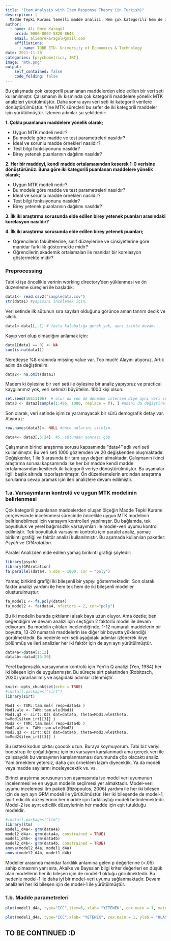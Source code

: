 ```yaml
---
title: "Item Analysis with Item Response Theory (in Turkish)"
description: |
  Madde Tepki Kuramı temelli madde analizi. Hem çok kategorili hem de iki kategorili maddeler için MTK temelli madde analizi uygulama süreçleri...
author:
  - name: Ali Emre Karagül
    orcid: 0000-0002-5820-8643
    email: aliemrekaragul@gmail.com
    affiliations:
      - name: TOBB ETU- University of Economics & Technology
date: 2021-11-20
categories: [psychometrics, IRT]
image: "mtk.png"
output:
    self_contained: false
    code_folding: false
---
```


Bu çalışmada çok kategorili puanlanan maddelerden elde edilen bir veri seti kullanılmıştır. Çalışmanın ilk kısmında çok kategorili maddelere yönelik MTK analizleri yürütülmüştür. Daha sonra aynı veri seti iki kategorili verilere dönüştürülmüştür. Yine MTK süreçleri bu sefer de iki kategorili maddeler için yürütülmüştür. İzlenen adımlar şu şekildedir:

**1. Çoklu puanlanan maddelere yönelik olarak;**

-   Uygun MTK modeli nedir?
-   Bu modele göre madde ve test parametreleri nasıldır?
-   İdeal ve sorunlu madde örnekleri nasıldır?
-   Test bilgi fonksiyonunu nasıldır?
-   Birey yetenek puanlarının dağılımı nasıldır?

**2. Her bir maddeyi, kendi madde ortalamasından keserek 1-0 verisine dönüştürünüz. Buna göre iki kategorili puanlanan maddelere yönelik olarak;**

-   Uygun MTK modeli nedir?
-   Bu modele göre madde ve test parametreleri nasıldır?
-   İdeal ve sorunlu madde örnekleri nasıldır?
-   Test bilgi fonksiyonunu nasıldır?
-   Birey yetenek puanlarının dağılımı nasıldır?

**3. İlk iki araştırma sorusunda elde edilen birey yetenek puanları arasındaki korelasyon nasıldır?**

**4. İlk iki araştırma sorusunda elde edilen birey yetenek puanları;**

-   Öğrencilerin fakültelerine, sınıf düzeylerine ve cinsiyetlerine göre manidar farklılık göstermekte midir?
-   Öğrencilerin akademik ortalamaları ile manidar bir korelasyon göstermekte midir?

### **Preprocessing**

Tabi ki işe öncelikle verinin working directory'den yüklenmesi ve ön düzenleme süreçleri ile başladık:

```r
data1<- read.csv2("sampledata.csv")
str(data1) #yapısını incelemek için.
```

Veri setinde ilk sütunun sıra sayıları olduğunu görünce aman tanrım dedik ve sildik.

```r
data1<-data1[,-1] # fazla kalabalığa gerek yok, aynı isimle devam.
```

Kayıp veri olup olmadığını anlamak için:

```r
data1[data1 == 0] <- NA
sum(is.na(data1))
```

Neredeyse %8 oranında missing value var. Too much! Alayını atıyoruz. Artık adını da değiştirelim.

```r
data2<- na.omit(data1)
```

Madem ki öylesine bir veri seti ile öylesine bir analiz yapıyoruz ve practical kaygılarımız yok, veri setimizi büyütelim. 1000 kişi olsun:

```r
set.seed(16611106)  # olur da sen de denemek istersen diye aynı veri setini üretmemizi sağlar.
data3 <- data2[sample(1:495, 1000, replace = T), ] #adını da değiştirelim 
```

Son olarak, veri setinde işimize yaramayacak bir sürü demografik detay var. Atıyoruz:

```r
row.names(data3)<- NULL #önce adlarını silelim.

data4<- data3[,5:24]  #5. sütundan sonrası çöp  
```

Çalışmanın birinci araştırma sorusu kapsamında "data4" adlı veri seti kullanılmıştır. Bu veri seti 1000 gözlemden ve 20 değişkenden oluşmaktadır. Değişkenler, 1 ile 5 arasında bir tam sayı değeri almaktadır. Çalışmanın ikinci araştırma sorusu kapsamında ise her bir madde kendi madde ortalamasından kesilerek iki kategorili veriye dönüştürülmüştür. Bu aşamalar ilgili başlık altında raporlaştırılmıştır. Ön düzenlemelerin ardından araştırma sorularına cevap aramak için ileri analizlere devam edilmiştir.

### **1.a. Varsayımların kontrolü ve uygun MTK modelinin belirlenmesi**

Çok kategorili puanlanan maddelerden oluşan ölçeğin Madde Tepki Kuramı çerçevesinde incelenmesi sürecinde öncelikle uygun MTK modelinin belirlenebilmesi için varsayım kontrolleri yapılmıştır. Bu bağlamda, tek boyutluluk ve yerel bağımsızlık varsayımları ile model-veri uyumu kontrol edilmiştir. Tek boyutluluk varsayımı kontrolü için paralel analiz, yamaç birikinti grafiği ve faktör analizi kullanılmıştır. Bu aşamada kullanılan paketler: *Psych* ve *GPArotation.*

Paralel Analizden elde edilen yamaç birikinti grafiği şöyledir:

```r

library(psych)
library(GPArotation)
fa.parallel(data4, n.obs = 1000, cor = "poly")
```

Yamaç birikinti grafiği iki bileşenli bir yapıyı göstermektedir.  Son olarak faktör analizi yardımı ile hem tek hem de iki bileşenli modeller oluşturulmuştur:

```r
fa_model1 <- fa.poly(data4)
fa_model2 <- fa(data4, nfactors = 2, cor="poly")
```

Bu iki modelin burada çıktılarını alsak baya uzun oluyor. Ama özetle; ben beğendiğim ve devam analizi için seçtiğim 2 faktörlü model ile devam ediyorum. Bu modelin çıktıları incelendiğinde, 1-12 numaralı maddelerin bir boyutta, 13-20 numaralı maddelerin ise diğer bir boyutta yüklendiği görülmektedir. Bu nedenle veri seti aşağıdaki adımlar izlenerek ikiye bölünmüş ve ileri analizler her iki faktör için de ayrı ayrı yürütülmüştür.

```r
data4a<-data4[1:12]
data4b<-data4[13:20]

```

Yerel bağımsızlık varsayımının kontrolü için Yen'in Q analizi (Yen, 1984) her iki bileşen için de uygulanmıştır. Bu süreçte sirt paketinden (Robitzsch, 2020) yararlanılmış ve aşağıdaki adımlar izlenmiştir.  

```r
knitr::opts_chunk$set(echo = TRUE)
#install.packages("sirt")
library(sirt)

```

    Mod1 <- TAM::tam.mml( resp=data4a )
    Mod1.wle <- TAM::tam.wle(Mod1)
    Mod1.q3 <- sirt::Q3( dat=data4a, theta=Mod1.wle$theta, b=Mod1$item_irt[[3]] )
    Mod2 <- TAM::tam.mml( resp=data4b )
    Mod2.wle <- TAM::tam.wle(Mod2)
    Mod2.q3 <- sirt::Q3( dat=data4b, theta=Mod2.wle$theta, b=Mod2$item_irt[[3]] )

Bu üstteki kodun çıktısı çooook uzun. Buraya koymuyorum. Tabi biz veriyi bootstrap ile çoğalttığımız için bu varsayım karşılanmadı ama gerçek veri ile çalışsaydık bu varsayımın karşılanmaması durumunda çöp olacaktı analiz. Yani örneklem yetersiz, daha çok örneklem lazım diyecektik. Ya da modeli veya madde sayılarını inceleyecektik vs. vs.

Birinci araştırma sorusunun son aşamasında ise model veri uyumunun incelenmesi ve en uygun modelin seçilmesi yer almaktadır. Model-veri uyumu incelemesi ltm paketi (Rizopoulos, 2006) yardımı ile her iki bileşen için de ayrı ayrı GRM modeli ile yürütülmüştür. Her iki bileşende de model-1, ayırt edicilik düzeylerinin her madde için farklılaştığı modeli betimlemektedir. Model-2 ise ayırt edicilik düzeylerinin her madde için eşit tutulduğu modeldir.

```r
#install.packages("ltm")
library(ltm)
model1_d4a<- grm(data4a)
model2_d4a<- grm(data4a, constrained = TRUE)
model1_d4b<- grm(data4b)
model2_d4b<- grm(data4b, constrained = TRUE)
anova(model2_d4a, model1_d4a)
anova(model2_d4b, model1_d4b)

```

Modeller arasında manidar farklılık anlamına gelen p değerlerine (\<.05) sahip olmasının yanı sıra, Akaike ve Bayesian bilgi kriter değerleri en düşük olan modellerin her iki bileşen için de model-1 olduğu görülmektedir. Bu nedenle model-1 ile daha iyi bir model-veri uyumu sağlanmaktadır. Devam analizleri her iki bileşen için de model-1 ile yürütülmüştür.

### 1.b. Madde parametreleri

```r
plot(model1_d4a, type="ICC",item=6, xlab= "YETENEK", cex.main = 1, main = "MADDE KARAKTERİSTİK EĞRİSİ- Madde: 6", ylab = "OLASILIK" , lwd= 2, col.main= "red", font.axis= 3, font.lab=2)

plot(model1_d4a, type="ICC",xlab= "YETENEK", cex.main = 1, ylab = "OLASILIK" , lwd= 2, col.main= "red", font.axis= 3, font.lab=2, main = "MADDE KARAKTERİSTİK EĞRİSİ- Madde: 2", items = 2)
```

## TO BE CONTINUED :D
